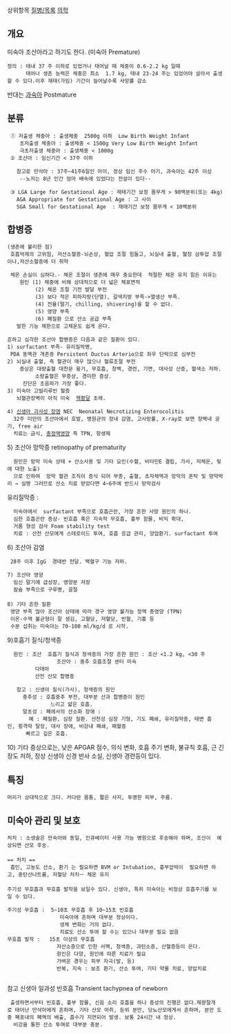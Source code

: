 상위항목 [[질병/목록]] [[의학]]
== 개요 ==
미숙아 
조산아라고 하기도 한다.  (미숙아 Premature)
 정의 : 태내 37 주 이하로 있었거나 태어날 때 체중이 0.6-2.2 kg 일때
       태어나 생존 능력은 체중은 최소  1.7 kg, 태내 23-24 주는 있었어야 살아서 출생할 수 있다.이후 재태(가임) 기간이 늘어날수록 사망률 감소

반대는 [[과숙아]] Postmature
  
== 분류 == 
  ① 저출생 체중아 : 출생체중  2500g 이하  Low Birth Weight Infant
     초저출생 체중아 : 출생체중 < 1500g Very Low Birth Weight Infant
     극초저출생 체중아 : 출생체중 < 1000g
  ② 조산아 : 임신기간 < 37주 이하
    
    참고로 만삭아 : 37주~41주6일인 아이, 정상 임신 주수 아기, 과숙아는 42주 이상
     --노자는 8년 인간 엄마 배속에 있었다는 전설이 있다--

  ③ LGA Large for Gestational Age : 재태기간 보정 몸무게 > 90백분위(또는 4kg)
    AGA Appropriate for Gestational Age : 그 사이
    SGA Small for Gestational Age  : 재태기간 보정 몸무게 < 10백분위
== 합병증 ==
 (생존에 불리한 점)
  호흡억제의 고위험, 저산소혈증-뇌손상, 혈압 조절 힘들고, 뇌실내 출혈, 혈장 삼투압 조절이나,저산소혈증에 더 취약

  체온 손실이 심하다.- 체온 조절이 생존에 매우 중요한데  적절한 체온 유지 힘든 이유는
     원인 (1) 체중에 비해 상대적으로 더 넓은 체표면적
          (2) 체온 조절 기전 발달 부전
          (3) 보다 적은 피하지방(단열), 갈색지방 부족->열생산 부족.
          (4) 전율(떨기, chilling, shivering)을 할 수 없다. 
          (5) 영양 부족
          (6) 폐질환 으로 산소 공급 부족
    발한 기능 제한으로 고체온도 쉽게 온다.

 흔하고 심각한 조산아 합병증은 다음과 같은 질환이 있다.
 1) surfactant 부족- 유리질막병, 
  PDA 동맥관 개존증 Persistent Ductus Arterio으로 좌우 단락으로 심부전
 2) 뇌실내 출혈, 즉 혈관이 매우 많으나 혈류조절 부전
     증상은 대량출혈 대천문 융기, 무호흡, 창백, 경련, 기면, 대사성 산증, 혈색소 저하.
          소량출혈은 무증상, 경미한 증상.
      진단은 초음파가 가장 좋다.
 3) 미숙아 고빌리루빈 혈증
    뇌혈관장벽이 아직 미숙  [[핵황달]] 초래. 

 4) [[신생아 괴사성 장염]] NEC  Neonatal Necrotizing Enterocolitis
   32주 미만의 조산아에서 호발, 병원균의 장내 감염, 고사망률, X-ray로 보면 장벽내 공기, free air
   치료는 금식, [[총정맥영양]] 즉 TPN, 항생제

 
5) 조산아 망막증 retinopathy of prematurity
   원인은 망막 미숙 상태 + 산소사용 및 기타 요인(수혈, 비타민E 결핍, 가사, 저체온, 빛에 대한 노출) 
   으로 인하여  망막 혈관 조직이 증식 되어 부종, 출혈, 초자체액과 망막의 혼탁 및 망막박리 → 실명 그러므로 산소 치료 받았다면 4~6주에 반드시 망막검사

유리질막증 :
   미숙아에서  surfactant 부족으로 호흡곤란, 가장 흔한 사망 원인의 하나.
   심한 호흡곤란 증상- 빈호흡 혹은 지속적 무호흡, 흉부 함몰, 비익 확대, 
   거품 형성 검사 Foam stability test
   치료 : 산전 산모에게 스테로이드 투여, 호흡 응급 관리, 양압환기. surfactant 투여

6) 조산아 감염
  28주 이후 IgG  경태반 전달. 백혈구 기능 저하.
  
 7) 조산아 영양
   임신 말기에 급성장, 영양분 저장 
   칼슘 부족으로 구루병, 골절
 
 8) 기타 흔한 질환
  영양 부족 많아 조산아 상태에 따라 경구 영양 불가능 정맥 총영양 (TPN) 
  이온-수액 불균형이 잘 생김, 고혈당, 저혈당, 빈혈, 기흉 등
  수분 섭취는 미숙아는 70-100 ml/kg/d 로 시작. 


9)호흡기 질식/청색증
   원인 : 조산  호흡기 질식과 청색증의 가장 흔한 원인 : 조산 <1.2 kg, <30 주
                 조산아 : 중추 호흡조절 센터 미숙
          다태아
          산전 산모 합병증 
    
    참고 : 신생아 질식(가사), 청색증의 원인
      중추성 : 호흡중추 부전, 대부분 산과 합병증이 원인
               느리고 얇은 호흡.
      말초성 : 폐에서의 산소화 장애 : 
        예 : 폐질환, 심장 질환. 선천성 심장 기형, 기도 폐쇄, 유리질막증, 태변 흡인, 횡격막 탈장, 대사 장애, 비강내 폐쇄, 패혈증
       빠르고 깊은 호흡. 

10) 기타 증상으로는, 낮은 APGAR 점수, 의식 변화, 호흡 주기 변화, 불규칙 호흡, 근 긴장도 저하, 정상 신생아 신경 반사 소실, 신생아 경련등이 있다.


== 특징 ==
 머리가 상대적으로 크다. 커다란 몸통, 짧은 사지, 투명한 피부, 주름.

== 미숙아 관리 및 보호 ==
 처치 : 소생술은 만숙아와 동일, 인큐베이터 사용 가능 병원으로 후송해야 하며, 조산이  예상되면 산모 후송.
 
 == 처치 == 
  흡인, 고농도 산소, 환기 는 필요하면 BVM or Intubation, 흉부압박이  필요하면 하고, 중탄산나트륨, 저혈당 처치ㅡ 체온 유지
 
 주기성 무호흡과 무호흡 발작을 보일수 있다. 신생아, 특히 미숙아는 비정상 호흡주기를 보일 수 있다.

 주기성 무호흡 :  5~10초 무호흡 후 10~15초 빈호흡  
                  미숙아에 흔하며 대부분 정상이다.
                  생체 변화는 거의 없다.
                  치료도 산소 투여 할 수는 있으나 대부분 필요 없음
 무호흡 발작 :   15초 이상의 무호흡
                 저산소증으로 인한 서맥, 청색증, 과탄소증, 산혈증등이 온다.
                 원인은 다양, 원인에 따른 치료가 필요
                 가벼운 경우는 피부 자극(발, 등)
                 반복, 지속 : 보조 환기, 산소 투여, 기타 약물 치료, 양압치료 
   
참고               
신생아 일과성 빈호흡 Transient tachypnea of newborn
  출생하면서부터 빈호흡, 흉부 함몰, 신음 소리 호흡을 하나 증상의 진행은 없다.제왕절개로 태어난 만삭아에게 흔하며, 기타 산모 마취, 둔위 분만, 당뇨산모에게서 흔하며, 분만 도중 폐포내의 폐액의 배출, 흡수가 지연되어 발생. 보통 24시간 내 정상.
   비강을 통한 산소 투여로 대부분 충분.  

